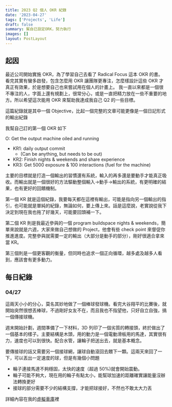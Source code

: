 ```yaml
---
title: 2023 Q2 個人 OKR 紀錄
date: '2023-04-27'
tags: ['Projects', 'Life']
draft: false
summary: 幫自已設定ORK，努力執行
images: []
layout: PostLayout
---
```


## 起因

最近公司開始實施 OKR，為了學習自己去看了 Radical Focus 這本 OKR 的書。看完其實有蠻多啟發，包含怎麼用 OKR 讓團隊更專注，怎麼樣設計這些 OKR 才真正有效果，於是想要自己也來嘗試用在個人的計畫上。
我一直以來都是一個很不專注的人，字面上還有規劃上，很常分心，或是一直把精力放在一些不重要的地方。所以希望這次能用 OKR 來幫助我達成我自己 Q2 的一些目標。

這篇紀錄就是其中一個 Objective，比起一個完整的文章可能更像是一個日記形式的輸出紀錄

我幫自己訂的第一個 OKR 如下

O: Get the output machine oiled and running

- KR1: daily output commit
  - (Can be anything, but needs to be out)
- KR2: Finish nights & weekends and share experience
- KR3: Get 5000 exposure & 100 interactions (fuel for the machine)

主要的目標就是打造一個輸出的習慣還有系統，輸入的再多還是要動手才能真正吸收。而輸出就是一個很好的方法驅動整個輸入->動手->輸出的系統，有更明確的結果，也有更好的回饋機制。

第一個 KR 就是這個紀錄，我要每天都在這裡有輸出，可能是指向另一個輸出的指引，也可能就是單純的紀錄，無論如何，要上傳上來。話是這麼說，老實說從我下決定到現在我也拖了好幾天，可能要回頭補一下。

第二個 KR 則是我最近參與的一個 program buildspace nights & weekends，簡單來說就是六週，大家來做自己想做的 Project，他會有些 check point 來督促你推進進度。完整參與就需要一定的輸出（大部分是動手的部分），剛好很適合拿來當 KR。

第三個則是一個更客觀的衡量，但同時也追求一個正向循環，越多處及越多人看到，應該會有更多動力。

## 每日紀錄

### 04/27

這兩天小小的分心，莫名其妙地做了一個棒球發球機。看完大谷翔平的比賽後，就開始突然很想丟棒球，不過剛好女友不在，而且我也不指望他，只好自立自強，搞一個傳接球機。

週末開始計劃，週間準備了一下材料，3D 列印了一個劣質的轉接頭，終於做出了一個基本的樣子。主要結構是木頭，用的動力是一個電動滑板用的馬達，其實很有力，速度也可以到很快。配合水管，讓輪子把送出去，就是基本概念。

要傳接球的話又需要另一個接球網，讓球自動滾回去餵下一顆。這兩天來回了一下，可以丟出一定速度的球，但是有幾個小問題

- 輪子連接馬達不夠穩固，太快的速度（超過 50%)就會開始震動。
- 輪子可能不夠大，現在用的輪子有點太小，能幫球加速的距離確實讓能量沒辦法轉換更好
- 接球的部分需要不少的結構支撐，才能把球接好，不然也不敢太大力丟

詳細內容在我的[虛擬車庫](https://www.notion.so/joeywangtw/Baseball-launcher-8c4ae7eeb95e47c2bfb2063ece59cd66?pvs=4)裡
